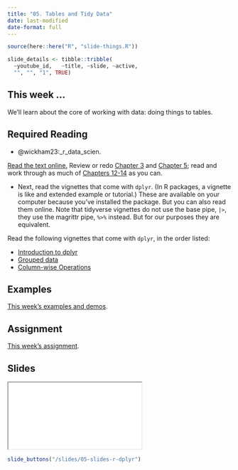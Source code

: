 ```yaml
---
title: "05. Tables and Tidy Data"
date: last-modified
date-format: full
---
```


```r
source(here::here("R", "slide-things.R"))

slide_details <- tibble::tribble(
  ~youtube_id,   ~title, ~slide, ~active,
  "", "", "1", TRUE)

```

## This week ...

We'll learn about the core of working with data: doing things to tables.

## Required Reading

- @wickham23:_r_data_scien.

[Read the text online.](https://r4ds.hadley.nz/) Review or redo [Chapter 3](https://r4ds.hadley.nz/data-transform) and [Chapter 5](https://r4ds.hadley.nz/data-tidy); read and work through as much of [Chapters 12-14](https://r4ds.hadley.nz/transform) as you can.

- Next, read the vignettes that come with `dplyr`. (In R packages, a vignette is like and extended example or tutorial.) These are available on your computer because you've installed the package. But you can also read them online. Note that tidyverse vignettes do not use the base pipe, `|>`, they use the magrittr pipe, `%>%` instead. But for our purposes they are equivalent.

Read the following vignettes that come with `dplyr`, in the order listed:

- [Introduction to dplyr](https://dplyr.tidyverse.org/articles/dplyr.html)
- [Grouped data](https://dplyr.tidyverse.org/articles/grouping.html)
- [Column-wise Operations](https://dplyr.tidyverse.org/articles/colwise.html)


## Examples

[This week's examples and demos](/example/05-example-dplyr.qmd).


## Assignment

[This week's assignment](/assignment/05-assignment-dplyr.qmd).

## Slides

```{=html}
<script type="application/javascript">

function resizeIFrameToFitContent( iFrame ) {

   iFrame.width  = document.getElementById("quarto-document-content").clientWidth;
   iFrame.height  = (document.getElementById("quarto-document-content").clientWidth * 0.5625)
}

window.addEventListener('DOMContentLoaded', function(e) {

    var iFrame = document.getElementById( 'quartoframe' );
    resizeIFrameToFitContent( iFrame );
    } );

</script>
<iframe class="slide-deck" id="quartoframe" src="../slides/05-slides-r-dplyr.html"></iframe>
```

```r
slide_buttons("/slides/05-slides-r-dplyr")
```
